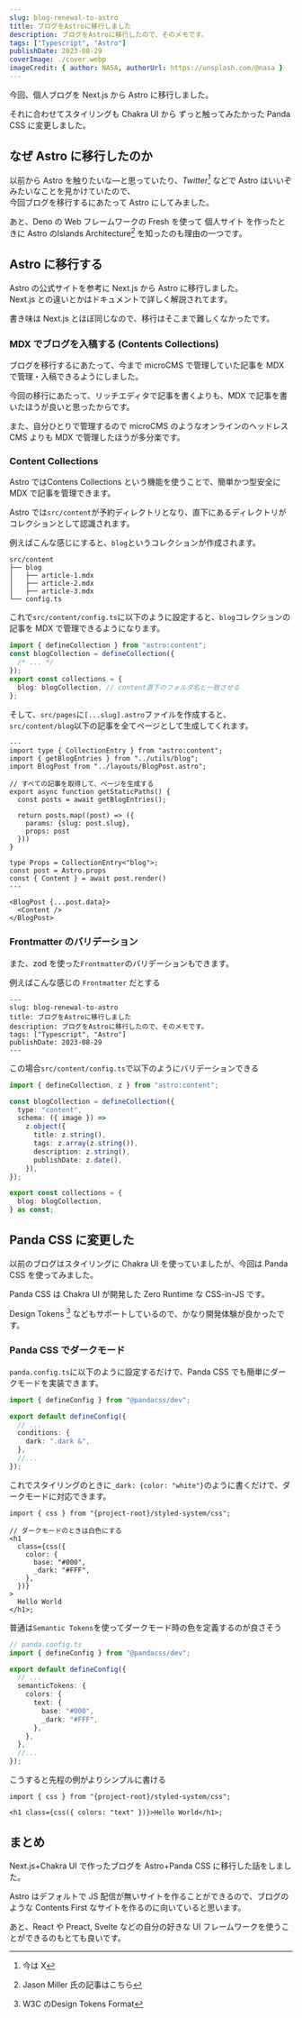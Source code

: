 ```yaml
---
slug: blog-renewal-to-astro
title: ブログをAstroに移行しました
description: ブログをAstroに移行したので、そのメモです。
tags: ["Typescript", "Astro"]
publishDate: 2023-08-29
coverImage: ./cover.webp
imageCredit: { author: NASA, authorUrl: https://unsplash.com/@nasa }
---
```



今回、個人ブログを Next.js から Astro に移行しました。

それに合わせてスタイリングも Chakra UI から ずっと触ってみたかった Panda CSS に変更しました。

## なぜ Astro に移行したのか

以前から Astro を触りたいな―と思っていたり、<cite>Twitter[^1]</cite> などで Astro はいいぞみたいなことを見かけていたので、  
今回ブログを移行するにあたって Astro にしてみました。
[^1]: 今は X

あと、Deno の Web フレームワークの Fresh を使って <ExternalLink href="https://hayapo.dev/" title="hayapo web site">個人サイト</ExternalLink>
を作ったときに Astro の<ExternalLink href="https://docs.astro.build/ja/concepts/islands" title="Islands Architecture">Islands Architecture</ExternalLink><cite>[^2]</cite>
を知ったのも理由の一つです。
[^2]: Jason Miller 氏の記事は<ExternalLink href="https://jasonformat.com/islands-architecture" title="hayapo web site">こちら</ExternalLink>

## Astro に移行する

Astro の公式サイトを参考に Next.js から Astro に移行しました。  
Next.js との違いとかはドキュメントで詳しく解説されてます。

書き味は Next.js とほぼ同じなので、移行はそこまで難しくなかったです。

### MDX でブログを入稿する (Contents Collections)

ブログを移行するにあたって、今まで microCMS で管理していた記事を MDX で管理・入稿できるようにしました。

今回の移行にあたって、リッチエディタで記事を書くよりも、MDX で記事を書いたほうが良いと思ったからです。

また、自分ひとりで管理するので microCMS のようなオンラインのヘッドレス CMS よりも MDX で管理したほうが多分楽です。

### Content Collections

Astro では<ExternalLink href="https://docs.astro.build/en/guides/content-collections/" title="Astro Content Collections">Contens Collections</ExternalLink>
という機能を使うことで、簡単かつ型安全に MDX で記事を管理できます。

Astro では`src/content`が予約ディレクトリとなり、直下にあるディレクトリがコレクションとして認識されます。

例えばこんな感じにすると、`blog`というコレクションが作成されます。

```
src/content
├── blog
│   ├── article-1.mdx
│   ├── article-2.mdx
│   ├── article-3.mdx
└── config.ts
```

これで`src/content/config.ts`に以下のように設定すると、`blog`コレクションの記事を MDX で管理できるようになります。

```ts
import { defineCollection } from "astro:content";
const blogCollection = defineCollection({
  /* ... */
});
export const collections = {
  blog: blogCollection, // content直下のフォルダ名と一致させる
};
```

そして、`src/pages`に`[...slug].astro`ファイルを作成すると、`src/content/blog`以下の記事を全てページとして生成してくれます。

```tsx
---
import type { CollectionEntry } from "astro:content";
import { getBlogEntries } from "../utils/blog";
import BlogPost from "../layouts/BlogPost.astro";

// すべての記事を取得して、ページを生成する
export async function getStaticPaths() {
  const posts = await getBlogEntries();

  return posts.map((post) => ({
    params: {slug: post.slug},
    props: post
  }))
}

type Props = CollectionEntry<"blog">;
const post = Astro.props
const { Content } = await post.render()
---

<BlogPost {...post.data}>
  <Content />
</BlogPost>
```

### Frontmatter のバリデーション

また、zod を使った`Frontmatter`のバリデーションもできます。

例えばこんな感じの `Frontmatter` だとする

```mdx
---
slug: blog-renewal-to-astro
title: ブログをAstroに移行しました
description: ブログをAstroに移行したので、そのメモです。
tags: ["Typescript", "Astro"]
publishDate: 2023-08-29
---
```

この場合`src/content/config.ts`で以下のようにバリデーションできる

```ts
import { defineCollection, z } from "astro:content";

const blogCollection = defineCollection({
  type: "content",
  schema: ({ image }) =>
    z.object({
      title: z.string(),
      tags: z.array(z.string()),
      description: z.string(),
      publishDate: z.date(),
    }),
});

export const collections = {
  blog: blogCollection,
} as const;
```

## Panda CSS に変更した

以前のブログはスタイリングに Chakra UI を使っていましたが、今回は Panda CSS を使ってみました。

Panda CSS は Chakra UI が開発した Zero Runtime な CSS-in-JS です。

Design Tokens <cite>[^3]</cite> などもサポートしているので、かなり開発体験が良かったです。
[^3]: W3C の<ExternalLink href="https://tr.designtokens.org/format/" title="W3C Design Tokens">Design Tokens Format</ExternalLink>

### Panda CSS でダークモード

`panda.config.ts`に以下のように設定するだけで、Panda CSS でも簡単にダークモードを実装できます。

```ts
import { defineConfig } from "@pandacss/dev";

export default defineConfig({
  // ...
  conditions: {
    dark: ".dark &",
  },
  //...
});
```

これでスタイリングのときに`_dark: {color: "white"}`のように書くだけで、ダークモードに対応できます。

```tsx
import { css } from "{project-root}/styled-system/css";

// ダークモードのときは白色にする
<h1
  class={css({
    color: {
      base: "#000",
      _dark: "#FFF",
    },
  })}
>
  Hello World
</h1>;
```

普通は`Semantic Tokens`を使ってダークモード時の色を定義するのが良さそう

```ts
// panda.config.ts
import { defineConfig } from "@pandacss/dev";

export default defineConfig({
  // ...
  semanticTokens: {
    colors: {
      text: {
        base: "#000",
        _dark: "#FFF",
      },
    },
  },
  //...
});
```

こうすると先程の例がよりシンプルに書ける

```tsx
import { css } from "{project-root}/styled-system/css";

<h1 class={css({ colors: "text" })}>Hello World</h1>;
```

## まとめ

Next.js+Chakra UI で作ったブログを Astro+Panda CSS に移行した話をしました。

Astro はデフォルトで JS 配信が無いサイトを作ることができるので、ブログのような Contents First なサイトを作るのに向いていると思います。

あと、React や Preact, Svelte などの自分の好きな UI フレームワークを使うことができるのもとても良いです。
